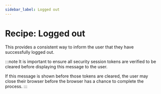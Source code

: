```yaml
---
sidebar_label: Logged out
---
```


# Recipe: Logged out

This provides a consistent way to inform the user that they have successfully logged out.

:::note
It is important to ensure all security session tokens are verified to be cleared before displaying this message to the user.

If this message is shown before those tokens are cleared, the user may close their browser before the browser has a chance to complete the process.
:::

<RecipeDemo initialpath="/recipes/error-pages/logged-out.html" />
